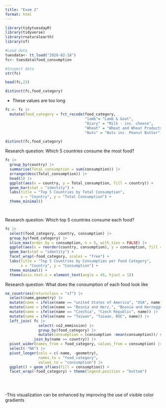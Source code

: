 ```yaml
---
title: "Exam 2"
format: html
---
```




```r
library(tidytuesdayR)
library(tidyverse)
library(rnaturalearth)
library(sf)
```

```r
#Load data 
tuesdata<- tt_load("2020-02-18")
fc<- tuesdata$food_consumption 
```
```r
#Inspect data 
str(fc)

head(fc,22)

```
```r
distinct(fc,food_category)
```
- These values are too long

```r
fc <- fc |>
  mutate(food_category = fct_recode(food_category, 
                                    "lamb"= "Lamb & Goat", 
                                    "Diary" = "Milk - inc. cheese",
                                    "Wheat" = "Wheat and Wheat Products",
                                    "Nuts" = "Nuts inc. Peanut Butter")) 
```


```r
distinct(fc,food_category)
```

Research question: Which 5 countries consume the most food?

```r
fc |> 
  group_by(country) |> 
  summarise(Total_consumption = sum(consumption)) |> 
  arrange(desc(Total_consumption)) |> 
  head(5) |> 
  ggplot(aes(x = country, y = Total_consumption, fill = country)) + 
  geom_bar(stat = "identity") +
  labs(title = "Top 5 Countries by Total Consumption",
       x = "Country", y = "Total Consumption") +
  theme_minimal()

  

```



Research question: Which top 5 countries consume each food? 



```r
fc |> 
  select(food_category, country, consumption) |> 
  group_by(food_category) |> 
  slice_max(order_by = consumption, n = 5, with_ties = FALSE) |> 
  ggplot(aes(x = reorder(country, consumption), y = consumption, fill = country)) + 
  geom_bar(stat = "identity") + 
  facet_wrap(~food_category, scales = "free") +
  labs(title = "Top 5 Countries by Consumption per Food Category",
       x = "Country", y = "Consumption") + 
  theme_minimal() +
  theme(axis.text.x = element_text(angle = 45, hjust = 1))

```





Research question: What does the consumption of each food look like

```r
ne_countries(returnclass = "sf") |>
  select(name,geometry) |>
  mutate(name = ifelse(name == "united States of America", "USA", name)) |>
  mutate(name = ifelse(name == "Bosnia and Herz.", "Bosnia and Herzeggovonia", name)) |>
  mutate(name = ifelse(name == "Czechia", "Czech Republic", name)) |>
  mutate(name = ifelse(name == "Taiwan", "Taiwan. ROC", name)) |>
  left_join( fc |>
               select(-co2_emmission) |>
               group_by(food_category) |>
               mutate(consumption = (consumption -mean(consumption))/ sd(consumption)), 
             join_by(name == country)) |>
  pivot_wider(names_from = food_category, values_from = consumption) |>
  select(-"NA") |>
  pivot_longer(cols = c(-name, -geometry), 
               names_to = "food_category", 
               values_to = "consumption") |>
  ggplot() + geom_sf(aes(fill = consumption)) +
  facet_wrap(~food_category) + theme(legend.position = "bottom")
               
          
  
```

-This visualization can be enhanced by improving the use of visible color gradients
